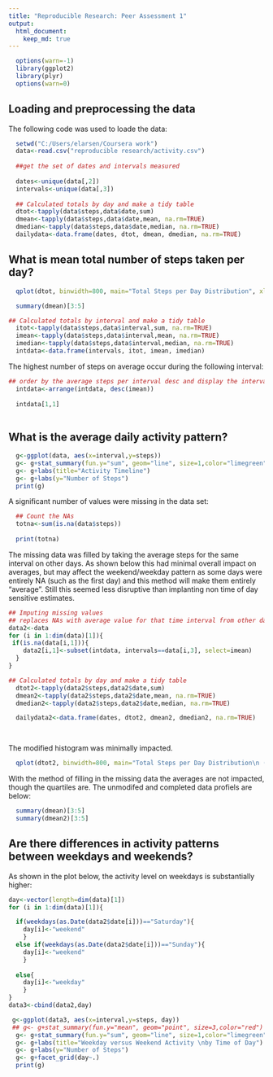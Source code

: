 ```yaml
---
title: "Reproducible Research: Peer Assessment 1"
output: 
  html_document:
    keep_md: true
---
```

```r
  options(warn=-1)
  library(ggplot2)
  library(plyr)
  options(warn=0)
```

## Loading and preprocessing the data
The following code was used to loade the data:

```r
  setwd("C:/Users/elarsen/Coursera work")
  data<-read.csv("reproducible research/activity.csv")
  
  ##get the set of dates and intervals measured
  
  dates<-unique(data[,2])
  intervals<-unique(data[,3]) 
  
  ## Calculated totals by day and make a tidy table
  dtot<-tapply(data$steps,data$date,sum)
  dmean<-tapply(data$steps,data$date,mean, na.rm=TRUE)
  dmedian<-tapply(data$steps,data$date,median, na.rm=TRUE)
  dailydata<-data.frame(dates, dtot, dmean, dmedian, na.rm=TRUE)
```


## What is mean total number of steps taken per day?


```r

  qplot(dtot, binwidth=800, main="Total Steps per Day Distribution", xlab="Total Steps")

  summary(dmean)[3:5]


```

```r

## Calculated totals by interval and make a tidy table
  itot<-tapply(data$steps,data$interval,sum, na.rm=TRUE)
  imean<-tapply(data$steps,data$interval,mean, na.rm=TRUE)
  imedian<-tapply(data$steps,data$interval,median, na.rm=TRUE)
  intdata<-data.frame(intervals, itot, imean, imedian)
```


The highest number of steps on average occur during the following interval:

```r

## order by the average steps per interval desc and display the interval
  intdata<-arrange(intdata, desc(imean))
  
  intdata[1,1]
  
```



## What is the average daily activity pattern?
```r

  g<-ggplot(data, aes(x=interval,y=steps))
  g<- g+stat_summary(fun.y="sum", geom="line", size=1,color="limegreen")
  g<- g+labs(title="Activity Timeline")
  g<- g+labs(y="Number of Steps")
  print(g)
```

A significant number of values were missing in the data set:
```r

  ## Count the NAs
  totna<-sum(is.na(data$steps))
  
  print(totna)

```

The missing data was filled by taking the average steps for the same interval on other days.  As shown below this had minimal overall impact on averages, but may affect the weekend/weekday pattern as some days were entirely NA (such as the first day) and this method will make them entirely "average".  Still this seemed less disruptive than implanting non time of day sensitive estimates.

```r

## Imputing missing values
## replaces NAs with average value for that time interval from other days.
data2<-data
for (i in 1:dim(data)[1]){
 if(is.na(data[i,1])){
    data2[i,1]<-subset(intdata, intervals==data[i,3], select=imean)
  }
}

## Calculated totals by day and make a tidy table
  dtot2<-tapply(data2$steps,data2$date,sum)
  dmean2<-tapply(data2$steps,data2$date,mean, na.rm=TRUE)
  dmedian2<-tapply(data2$steps,data2$date,median, na.rm=TRUE)

  dailydata2<-data.frame(dates, dtot2, dmean2, dmedian2, na.rm=TRUE)

  
```

The modified histogram was minimally impacted.

```r

  qplot(dtot2, binwidth=800, main="Total Steps per Day Distribution\n (Data holes filled)", xlab="")
```

With the method of filling in the missing data the averages are not impacted, though the quartiles are. The unmodifed and completed data profiels are below:

```r

  summary(dmean)[3:5]
  summary(dmean2)[3:5]
```
  
## Are there differences in activity patterns between weekdays and weekends?

As shown in the plot below, the activity level on weekdays is substantially higher:

```r

day<-vector(length=dim(data)[1])
for (i in 1:dim(data)[1]){

  if(weekdays(as.Date(data2$date[i]))=="Saturday"){
    day[i]<-"weekend"
    }
  else if(weekdays(as.Date(data2$date[i]))=="Sunday"){
    day[i]<-"weekend"
    }
  
  else{
    day[i]<-"weekday"
    }
}
data3<-cbind(data2,day)

 g<-ggplot(data3, aes(x=interval,y=steps, day))
 ## g<- g+stat_summary(fun.y="mean", geom="point", size=3,color="red")
  g<- g+stat_summary(fun.y="sum", geom="line", size=1,color="limegreen")
  g<- g+labs(title="Weekday versus Weekend Activity \nby Time of Day")
  g<- g+labs(y="Number of Steps")
  g<- g+facet_grid(day~.)
  print(g)
```



